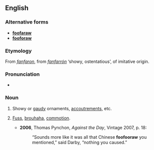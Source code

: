 ==English==

===Alternative forms===
* '''[[foofaraw]]'''
* '''[[fooforaw]]'''

===Etymology===
From {{etyl|fr}} ''[[fanfaron]]'', from {{etyl|es}} ''[[fanfarrón]]'' ‘showy, ostentatious’, of imitative origin.

===Pronunciation===
* {{IPA|/ˈfuːfəɹɔː/}}

===Noun===
{{en-noun}}

# {{colloquial}} Showy or [[gaudy]] ornaments, [[accoutrements]], etc.
# {{colloquial}} [[fuss|Fuss]], [[brouhaha]], [[commotion]].
#* '''2006''', Thomas Pynchon, ''Against the Day'', Vintage 2007, p. 18:
#*: “Sounds more like it was all that Chinese '''foofooraw''' you mentioned,” said Darby, “nothing you caused.”